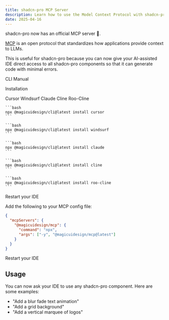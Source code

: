 ```yaml
---
title: shadcn-pro MCP Server
description: Learn how to use the Model Context Protocol with shadcn-pro.
date: 2025-04-16
---
```


shadcn-pro now has an official MCP server 🎉.

[MCP](https://modelcontextprotocol.com/) is an open protocol that standardizes how applications provide context to LLMs.

This is useful for shadcn-pro because you can now give your AI-assisted IDE direct access to all shadcn-pro components so that it can generate code with minimal errors.

<Tabs defaultValue="cli">

<TabsList>
  <TabsTrigger value="cli">CLI</TabsTrigger>
  <TabsTrigger value="manual">Manual</TabsTrigger>
</TabsList>

<TabsContent value="cli">

<Steps>

<Step>Installation</Step>

<Tabs defaultValue="cursor">
  <TabsList>
    <TabsTrigger value="cursor">Cursor</TabsTrigger>
    <TabsTrigger value="windsurf">Windsurf</TabsTrigger>
    <TabsTrigger value="claude">Claude</TabsTrigger>
    <TabsTrigger value="cline">Cline</TabsTrigger>
    <TabsTrigger value="roo-cline">Roo-Cline</TabsTrigger>
  </TabsList>
  <TabsContent value="cursor">

    ```bash
    npx @magicuidesign/cli@latest install cursor
    ```

  </TabsContent>
  <TabsContent value="windsurf">

    ```bash
    npx @magicuidesign/cli@latest install windsurf
    ```

  </TabsContent>
  <TabsContent value="claude">

    ```bash
    npx @magicuidesign/cli@latest install claude
    ```

  </TabsContent>
  <TabsContent value="cline">

    ```bash
    npx @magicuidesign/cli@latest install cline
    ```

  </TabsContent>
  <TabsContent value="roo-cline">

    ```bash
    npx @magicuidesign/cli@latest install roo-cline
    ```

  </TabsContent>
</Tabs>

<Step>Restart your IDE</Step>

</Steps>

</TabsContent>
<TabsContent value="manual">

<Steps>

<Step>Add the following to your MCP config file:</Step>

```json
{
  "mcpServers": {
    "@magicuidesign/mcp": {
      "command": "npx",
      "args": ["-y", "@magicuidesign/mcp@latest"]
    }
  }
}
```

<Step>Restart your IDE</Step>

</Steps>

</TabsContent>

</Tabs>

## Usage

You can now ask your IDE to use any shadcn-pro component. Here are some examples:

- "Add a blur fade text animation"
- "Add a grid background"
- "Add a vertical marquee of logos"
